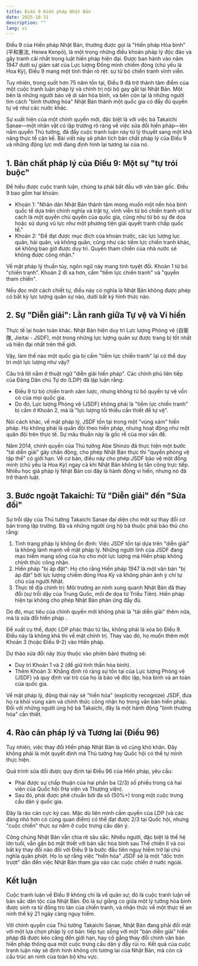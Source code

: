 ```yaml
---
title: Điều 9 Hiến pháp Nhật Bản
date: 2025-10-31
description: ""
lang: vi
---
```


Điều 9 của Hiến pháp Nhật Bản, thường được gọi là "Hiến pháp Hòa bình" (平和憲法, Heiwa Kenpō), là một trong những điều khoản pháp lý độc đáo và gây tranh cãi nhất trong luật hiến pháp hiện đại. Được ban hành vào năm 1947 dưới sự giám sát của Lực lượng Đồng minh chiếm đóng (chủ yếu là Hoa Kỳ), Điều 9 mang một tinh thần rõ rệt: sự từ bỏ chiến tranh vĩnh viễn.

Tuy nhiên, trong suốt hơn 75 năm tồn tại, Điều 9 đã trở thành tâm điểm của một cuộc tranh luận pháp lý và chính trị nội bộ gay gắt tại Nhật Bản. Một bên là những người bảo vệ di sản hòa bình, và bên còn lại là những người tìm cách "bình thường hóa" Nhật Bản thành một quốc gia có đầy đủ quyền tự vệ như các nước khác.

Sự xuất hiện của một chính quyền mới, đặc biệt là với việc bà Takaichi Sanae—một nhân vật có lập trường rõ ràng về việc sửa đổi hiến pháp—lên nắm quyền Thủ tướng, đã đẩy cuộc tranh luận này từ lý thuyết sang một khả năng thực tế cận kề. Bài viết này sẽ phân tích bản chất pháp lý của Điều 9 và những động lực mới đang định hình lại tương lai của nó.

## 1. Bản chất pháp lý của Điều 9: Một sự "tự trói buộc"

Để hiểu được cuộc tranh luận, chúng ta phải bắt đầu với văn bản gốc. Điều 9 bao gồm hai khoản:

- Khoản 1: "Nhân dân Nhật Bản thành tâm mong muốn một nền hòa bình quốc tế dựa trên chính nghĩa và trật tự, vĩnh viễn từ bỏ chiến tranh với tư cách là một quyền chủ quyền của quốc gia, cũng như từ bỏ sự đe dọa hoặc sử dụng vũ lực như một phương tiện giải quyết tranh chấp quốc tế."
- Khoản 2: "Để đạt được mục đích của khoản trước, các lực lượng lục quân, hải quân, và không quân, cũng như các tiềm lực chiến tranh khác, sẽ không bao giờ được duy trì. Quyền tham chiến của nhà nước sẽ không được công nhận."

Về mặt pháp lý thuần túy, ngôn ngữ này mang tính tuyệt đối. Khoản 1 từ bỏ "chiến tranh". Khoản 2 đi xa hơn, cấm "tiềm lực chiến tranh" và "quyền tham chiến".

Nếu đọc một cách chiết tự, điều này có nghĩa là Nhật Bản không được phép có bất kỳ lực lượng quân sự nào, dưới bất kỳ hình thức nào.

## 2. Sự "Diễn giải": Lằn ranh giữa Tự vệ và Vi hiến

Thực tế lại hoàn toàn khác. Nhật Bản hiện duy trì Lực lượng Phòng vệ (自衛隊, Jieitai - JSDF), một trong những lực lượng quân sự được trang bị tốt nhất và hiện đại nhất trên thế giới.

Vậy, làm thế nào một quốc gia bị cấm "tiềm lực chiến tranh" lại có thể duy trì một lực lượng như vậy?

Câu trả lời nằm ở thuật ngữ "diễn giải hiến pháp". Các chính phủ liên tiếp của Đảng Dân chủ Tự do (LDP) đã lập luận rằng:

- Điều 9 từ bỏ chiến tranh xâm lược, nhưng không từ bỏ quyền tự vệ vốn có của mọi quốc gia.
- Do đó, Lực lượng Phòng vệ (JSDF) không phải là "tiềm lực chiến tranh" bị cấm ở Khoản 2, mà là "lực lượng tối thiểu cần thiết để tự vệ".

Nói cách khác, về mặt pháp lý, JSDF tồn tại trong một "vùng xám" hiến pháp. Họ không phải là quân đội theo hiến pháp, nhưng hoạt động như một quân đội trên thực tế. Sự mâu thuẫn này là gốc rễ của mọi vấn đề.

Năm 2014, chính quyền của Thủ tướng Abe Shinzo đã thực hiện một bước "tái diễn giải" gây chấn động, cho phép Nhật Bản thực thi "quyền phòng vệ tập thể" có giới hạn. Về cơ bản, điều này cho phép JSDF bảo vệ một đồng minh (chủ yếu là Hoa Kỳ) ngay cả khi Nhật Bản không bị tấn công trực tiếp. Nhiều học giả pháp lý Nhật Bản coi đây là hành động vi hiến, nhưng nó đã trở thành luật.

## 3. Bước ngoặt Takaichi: Từ "Diễn giải" đến "Sửa đổi"

Sự trỗi dậy của Thủ tướng Takaichi Sanae đại diện cho một sự thay đổi cơ bản trong lập trường. Bà và những người ủng hộ bà thuộc phái bảo thủ cho rằng:

1. Tình trạng pháp lý không ổn định: Việc JSDF tồn tại dựa trên "diễn giải" là không lành mạnh về mặt pháp lý. Những người lính của JSDF đang mạo hiểm mạng sống của họ cho một lực lượng mà Hiến pháp không chính thức công nhận.
2. Hiến pháp "bị áp đặt": Họ cho rằng Hiến pháp 1947 là một văn bản "bị áp đặt" bởi lực lượng chiếm đóng Hoa Kỳ và không phản ánh ý chí tự chủ của người Nhật.
3. Thực tế địa chính trị: Môi trường an ninh xung quanh Nhật Bản đã thay đổi (sự trỗi dậy của Trung Quốc, mối đe dọa từ Triều Tiên). Hiến pháp hiện tại không cho phép Nhật Bản phản ứng đầy đủ.

Do đó, mục tiêu của chính quyền mới không phải là "tái diễn giải" thêm nữa, mà là sửa đổi hiến pháp .

Đề xuất cụ thể, được LDP phác thảo từ lâu, không phải là xóa bỏ Điều 9. Điều này là không khả thi về mặt chính trị. Thay vào đó, họ muốn thêm một Khoản 3 (hoặc Điều 9-2) vào Hiến pháp.

Dự thảo sửa đổi này (tùy thuộc vào phiên bản) thường sẽ:

- Duy trì Khoản 1 và 2 (để giữ tinh thần hòa bình).
- Thêm Khoản 3: Khẳng định rõ ràng sự tồn tại của Lực lượng Phòng vệ (JSDF) và quy định vai trò của họ là bảo vệ độc lập, hòa bình và an toàn của quốc gia.

Về mặt pháp lý, động thái này sẽ "hiển hóa" (explicitly recognize) JSDF, đưa họ ra khỏi vùng xám và chính thức công nhận họ trong văn bản hiến pháp. Đối với những người ủng hộ bà Takaichi, đây là một hành động "bình thường hóa" cần thiết.

## 4. Rào cản pháp lý và Tương lai (Điều 96)

Tuy nhiên, việc thay đổi Hiến pháp Nhật Bản là vô cùng khó khăn. Đây không phải là một quyết định mà Thủ tướng hay Quốc hội có thể tự mình thực hiện.

Quá trình sửa đổi được quy định tại Điều 96 của Hiến pháp, yêu cầu:

- Phải được sự chấp thuận của hai phần ba (2/3) số phiếu trong cả hai viện của Quốc hội (Hạ viện và Thượng viện).
- Sau đó, phải được phê chuẩn bởi đa số (50%+) trong một cuộc trưng cầu dân ý quốc gia.

Đây là rào cản cực kỳ cao. Mặc dù liên minh cầm quyền của LDP (và các đảng nhỏ hơn có cùng quan điểm) có thể đạt được 2/3 tại Quốc hội, nhưng "cuộc chiến" thực sự nằm ở cuộc trưng cầu dân ý.

Công chúng Nhật Bản vẫn chia rẽ sâu sắc. Nhiều người, đặc biệt là thế hệ lớn tuổi, vẫn gắn bó mật thiết với bản sắc hòa bình sau Thế chiến II và coi bất kỳ thay đổi nào đối với Điều 9 là bước đầu tiên nguy hiểm trở lại chủ nghĩa quân phiệt. Họ lo sợ rằng việc "hiển hóa" JSDF sẽ là một "dốc trơn trượt" dẫn đến việc Nhật Bản tham gia vào các cuộc chiến ở nước ngoài.

## Kết luận

Cuộc tranh luận về Điều 9 không chỉ là về quân sự; đó là cuộc tranh luận về bản sắc dân tộc của Nhật Bản. Đó là sự giằng co giữa một lý tưởng hòa bình được sinh ra từ đống tro tàn của chiến tranh, và nhận thức về một thực tế an ninh thế kỷ 21 ngày càng nguy hiểm.

Với chính quyền của Thủ tướng Takaichi Sanae, Nhật Bản đang phải đối mặt với một lựa chọn pháp lý cơ bản: tiếp tục sống với một "bản diễn giải" hiến pháp đã được kéo căng đến giới hạn, hay cố gắng thay đổi chính văn bản hiến pháp thông qua một cuộc trưng cầu dân ý đầy rủi ro. Kết quả của cuộc tranh luận này sẽ định hình không chỉ tương lai của Nhật Bản, mà còn cả cấu trúc an ninh của toàn bộ khu vực.
